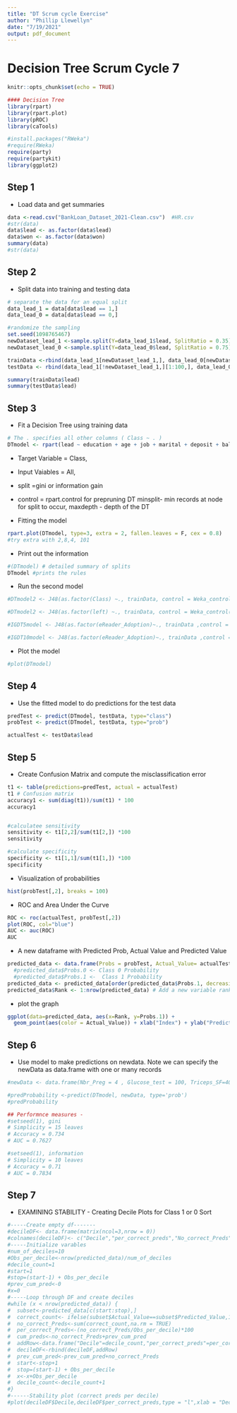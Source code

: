 ```yaml
---
title: "DT Scrum cycle Exercise"
author: "Phillip Llewellyn"
date: "7/19/2021"
output: pdf_document
---
```


# Decision Tree Scrum Cycle 7

```r
knitr::opts_chunk$set(echo = TRUE)

#### Decision Tree
library(rpart)
library(rpart.plot)
library(pROC)
library(caTools)

#install.packages("RWeka")
#require(RWeka)
require(party)
require(partykit)
library(ggplot2)
```


## Step 1
- Load data and get summaries 

```r
data <-read.csv("BankLoan_Dataset_2021-Clean.csv")  #HR.csv
#str(data)
data$lead <- as.factor(data$lead)
data$won <- as.factor(data$won)
summary(data)
#str(data)
```


## Step 2
- Split data into training and testing data

```r
# separate the data for an equal split
data_lead_1 = data[data$lead == 1,]
data_lead_0 = data[data$lead == 0,]

#randomize the sampling
set.seed(1098765467)
newDataset_lead_1 <-sample.split(Y=data_lead_1$lead, SplitRatio = 0.35)
newDataset_lead_0 <-sample.split(Y=data_lead_0$lead, SplitRatio = 0.75)

trainData <-rbind(data_lead_1[newDataset_lead_1,], data_lead_0[newDataset_lead_0,])
testData <- rbind(data_lead_1[!newDataset_lead_1,][1:100,], data_lead_0[!newDataset_lead_0,])

summary(trainData$lead)
summary(testData$lead)
```


## Step 3
- Fit a Decision Tree using training data

```r
# The . specifies all other columns ( Class ~ . )
DTmodel <- rpart(lead ~ education + age + job + marital + deposit + balance + loan + housing, method="class", data=trainData, parms = list (split ="information gain"), control = rpart.control(minsplit = 45, maxdepth = 4))  
```


- Target Variable = Class, 
- Input Vaiables = All, 
- split =gini or information gain 
- control = rpart.control for prepruning DT minsplit- min records at node for split to occur, maxdepth - depth of the DT

-  Fitting the model

```r
rpart.plot(DTmodel, type=3, extra = 2, fallen.leaves = F, cex = 0.8)
#try extra with 2,8,4, 101
```


- Print out the information

```r
#(DTmodel) # detailed summary of splits
DTmodel #prints the rules
```


- Run the second model

```r
#DTmodel2 <- J48(as.factor(Class) ~., trainData, control = Weka_control(R = TRUE, M = round(NROW(trainData)*0.05)))

#DTmodel2 <- J48(as.factor(left) ~., trainData, control = Weka_control(R = TRUE, M = 50))

#IGDT5model <- J48(as.factor(eReader_Adoption)~., trainData ,control = Weka_control(R = TRUE, M = round(NROW(trainData)*0.05))) 

#IGDT10model <- J48(as.factor(eReader_Adoption)~., trainData ,control = Weka_control(R = TRUE, M = round(NROW(trainData)*0.10)))
```


- Plot the model

```r
#plot(DTmodel)
```


## Step 4
- Use the fitted model to do predictions for the test data

```r
predTest <- predict(DTmodel, testData, type="class")
probTest <- predict(DTmodel, testData, type="prob")

actualTest <- testData$lead
```



## Step 5
- Create Confusion Matrix and compute the misclassification error
 
```r
t1 <- table(predictions=predTest, actual = actualTest)
t1 # Confusion matrix
accuracy1 <- sum(diag(t1))/sum(t1) * 100
accuracy1 


#calculatee sensitivity
sensitivity <- t1[2,2]/sum(t1[2,]) *100
sensitivity

#calculate specificity
specificity <- t1[1,1]/sum(t1[1,]) *100
specificity
```


- Visualization of probabilities

```r
hist(probTest[,2], breaks = 100)
```


- ROC and Area Under the Curve

```r
ROC <- roc(actualTest, probTest[,2])
plot(ROC, col="blue")
AUC <- auc(ROC)
AUC
```


- A new dataframe with Predicted Prob, Actual Value and Predicted Value

```r
predicted_data <- data.frame(Probs = probTest, Actual_Value= actualTest ,Predicted_Value = predTest )  #Create data frame with prob and predictions
  #predicted_data$Probs.0 <- Class 0 Probability
  #predicted_data$Probs.1 <-  Class 1 Probability
predicted_data <- predicted_data[order(predicted_data$Probs.1, decreasing=TRUE),] # Sort on Probabilities
predicted_data$Rank <- 1:nrow(predicted_data) # Add a new variable rank
```


- plot the graph

```r
ggplot(data=predicted_data, aes(x=Rank, y=Probs.1)) + 
  geom_point(aes(color = Actual_Value)) + xlab("Index") + ylab("Predicted Probability of getting Diabetes")
```


## Step 6
- Use model to make predictions on newdata. Note we can specify the newData as data.frame with one or many records

```r
#newData <- data.frame(Nbr_Preg = 4 , Glucose_test = 100, Triceps_SF=40,BP =95, S_insulin = 150, BMI= 30,Diabetes_fn = 0.54,Age = 50 )

#predProbability <-predict(DTmodel, newData, type='prob')
#predProbability

## Performnce measures - 
#setseed(1), gini
# Simplicity = 15 leaves
# Accuracy = 0.734
# AUC = 0.7627

#setseed(1), information
# Simplicity = 10 leaves
# Accuracy = 0.71
# AUC = 0.7834

```

## Step 7
- EXAMINING STABILITY - Creating Decile Plots for Class 1 or 0 Sort

```r
#-----Create empty df-------
#decileDF<- data.frame(matrix(ncol=3,nrow = 0))
#colnames(decileDF)<- c("Decile","per_correct_preds","No_correct_Preds","cum_preds")
#-----Initialize varables
#num_of_deciles=10
#Obs_per_decile<-nrow(predicted_data)/num_of_deciles
#decile_count=1
#start=1
#stop=(start-1) + Obs_per_decile
#prev_cum_pred<-0
#x=0
#-----Loop through DF and create deciles
#while (x < nrow(predicted_data)) {
#  subset<-predicted_data[c(start:stop),]
#  correct_count<- ifelse(subset$Actual_Value==subset$Predicted_Value,1,0)
#  no_correct_Preds<-sum(correct_count,na.rm = TRUE)
#  per_correct_Preds<-(no_correct_Preds/Obs_per_decile)*100
#  cum_preds<-no_correct_Preds+prev_cum_pred
#  addRow<-data.frame("Decile"=decile_count,"per_correct_preds"=per_correct_Preds,"No_correct_Preds"=no_correct_Preds,"cum_preds"=cum_preds)
#  decileDF<-rbind(decileDF,addRow)
#  prev_cum_pred<-prev_cum_pred+no_correct_Preds
#  start<-stop+1
#  stop=(start-1) + Obs_per_decile
#  x<-x+Obs_per_decile
#  decile_count<-decile_count+1
#}
#------Stability plot (correct preds per decile)
#plot(decileDF$Decile,decileDF$per_correct_preds,type = "l",xlab = "Decile",ylab = "Percentage of correct predictions",main="Stability Plot for Class 1")
```















